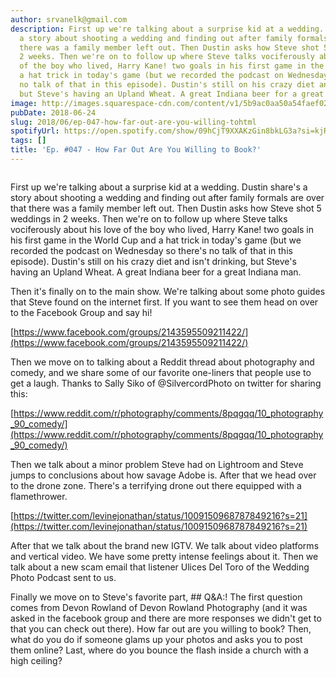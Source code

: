 ```yaml
---
author: srvanelk@gmail.com
description: First up we're talking about a surprise kid at a wedding. Dustin share's
  a story about shooting a wedding and finding out after family formals are over that
  there was a family member left out. Then Dustin asks how Steve shot 5 weddings in
  2 weeks. Then we're on to follow up where Steve talks vociferously about his love
  of the boy who lived, Harry Kane! two goals in his first game in the World Cup and
  a hat trick in today's game (but we recorded the podcast on Wednesday so there's
  no talk of that in this episode). Dustin's still on his crazy diet and isn't drinking,
  but Steve's having an Upland Wheat. A great Indiana beer for a great Indiana man.
image: http://images.squarespace-cdn.com/content/v1/5b9ac0aa50a54faef024c950/1547782367285-6KFOUKEL5RZEUX5B8KUX/image-asset.jpeg/img.jpg/weddingphotohangover/embed/episodes/Ep--047---How-Far-Out-Are-You-Willing-to-Book-e1rign
pubDate: 2018-06-24
slug: 2018/06/ep-047-how-far-out-are-you-willing-tohtml
spotifyUrl: https://open.spotify.com/show/09hCjT9XXAKzGin8bkLG3a?si=kjRZvQ1JTb6Ov3HVzSSlWA
tags: []
title: 'Ep. #047 - How Far Out Are You Willing to Book?'
---
```


<figure>
  <img src="http://images.squarespace-cdn.com/content/v1/5b9ac0aa50a54faef024c950/1547782367285-6KFOUKEL5RZEUX5B8KUX/image-asset.jpeg/img.jpg/weddingphotohangover/embed/episodes/Ep--047---How-Far-Out-Are-You-Willing-to-Book-e1rign" alt="" />
</figure>

First up we're talking about a surprise kid at a wedding. Dustin share's a story about shooting a wedding and finding out after family formals are over that there was a family member left out. Then Dustin asks how Steve shot 5 weddings in 2 weeks. Then we're on to follow up where Steve talks vociferously about his love of the boy who lived, Harry Kane! two goals in his first game in the World Cup and a hat trick in today's game (but we recorded the podcast on Wednesday so there's no talk of that in this episode). Dustin's still on his crazy diet and isn't drinking, but Steve's having an Upland Wheat. A great Indiana beer for a great Indiana man.

Then it's finally on to the main show. We're talking about some photo guides that Steve found on the internet first. If you want to see them head on over to the Facebook Group and say hi!

[https://www.facebook.com/groups/2143595509211422/](https://www.facebook.com/groups/2143595509211422/)

Then we move on to talking about a Reddit thread about photography and comedy, and we share some of our favorite one-liners that people use to get a laugh. Thanks to Sally Siko of @SilvercordPhoto on twitter for sharing this:

[https://www.reddit.com/r/photography/comments/8pqgqq/10_photography_90_comedy/](https://www.reddit.com/r/photography/comments/8pqgqq/10_photography_90_comedy/)

Then we talk about a minor problem Steve had on Lightroom and Steve jumps to conclusions about how savage Adobe is. After that we head over to the drone zone. There's a terrifying drone out there equipped with a flamethrower.

[https://twitter.com/levinejonathan/status/1009150968787849216?s=21](https://twitter.com/levinejonathan/status/1009150968787849216?s=21)

After that we talk about the brand new IGTV. We talk about video platforms and vertical video. We have some pretty intense feelings about it. Then we talk about a new scam email that listener Ulices Del Toro of the Wedding Photo Podcast sent to us.

Finally we move on to Steve's favorite part, ## Q&A:! The first question comes from Devon Rowland of Devon Rowland Photography (and it was asked in the facebook group and there are more responses we didn't get to that you can check out there). How far out are you willing to book? Then, what do you do if someone glams up your photos and asks you to post them online? Last, where do you bounce the flash inside a church with a high ceiling?